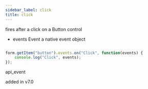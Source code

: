 ```yaml
---
sidebar_label: click
title: click
---
```



          


<Short>
 fires after a click on a Button control


</Short>



- events    Event   a native event object




~~~js

form.getItem("button").events.on("Click", function(events) {
    console.log("Click", events);
});


~~~
 api_event

<Descr>




</Descr>


 added in v7.0
